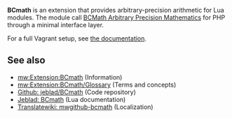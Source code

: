 '''BCmath''' is an extension that provides arbitrary-precision arithmetic for Lua modules. The module call [https://www.php.net/manual/en/book.bc.php BCMath Arbitrary Precision Mathematics] for PHP through a minimal interface layer.

For a full Vagrant setup, see [https://jeblad.github.io/BCmath/topics/vagrant.md.html the documentation].

== See also ==

* [[mw:Extension:BCmath]] (Information)
* [[mw:Extension:BCmath/Glossary]] (Terms and concepts)
* [https://github.com/jeblad/BCmath Github: jeblad/BCmath] (Code repository)
* [https://jeblad.github.io/BCmath/ Jeblad: BCmath] (Lua documentation)
* [https://translatewiki.net/wiki/Special:Translate/mwgithub-bcmath Translatewiki: mwgithub-bcmath] (Localization)
